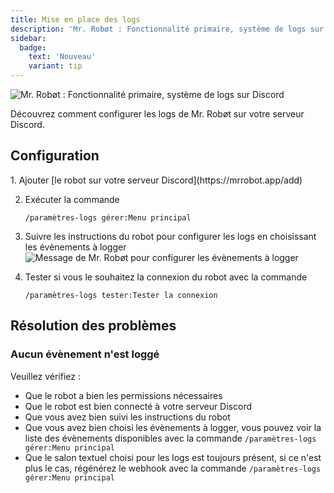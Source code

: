```yaml
---
title: Mise en place des logs
description: 'Mr. Robøt : Fonctionnalité primaire, système de logs sur Discord'
sidebar:
  badge:
    text: 'Nouveau'
    variant: tip
---
```


![Mr. Robøt : Fonctionnalité primaire, système de logs sur Discord](https://mrrobot.app/img/main_features/logs.png)

<Aside type="tip" title="Nouvelle commande !">
  Découvrez comment configurer les logs de Mr. Robøt sur votre serveur Discord.
</Aside>

## Configuration
<Steps>
1. Ajouter [le robot sur votre serveur Discord](https://mrrobot.app/add)

2. Exécuter la commande
    ```
    /paramètres-logs gérer:Menu principal
    ```

3. Suivre les instructions du robot pour configurer les logs en choisissant les évènements à logger
    ![Message de Mr. Robøt pour configurer les évènements à logger](/img/logs-add-remove-events.png)

4. Tester si vous le souhaitez la connexion du robot avec la commande
    ```
    /paramètres-logs tester:Tester la connexion
    ```
</Steps>

## Résolution des problèmes

### Aucun évènement n'est loggé

Veuillez vérifiez :
- Que le robot a bien les permissions nécessaires
- Que le robot est bien connecté à votre serveur Discord
- Que vous avez bien suivi les instructions du robot
- Que vous avez bien choisi les évènements à logger, vous pouvez voir la liste des évènements disponibles avec la commande `/paramètres-logs gérer:Menu principal`
- Que le salon textuel choisi pour les logs est toujours présent, si ce n'est plus le cas, régénérez le webhook avec la commande `/paramètres-logs gérer:Menu principal`